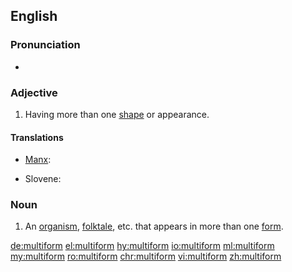 ==English==

===Pronunciation===
* {{rhymes|ɔː(r)m|lang=en}}

===Adjective===
{{en-adj|-}}

# Having more than one [[shape]] or appearance.

====Translations====
{{trans-top}}
* [[Manx]]: {{t|gv|yl-chrooagh}}
{{trans-mid}}
* Slovene: {{t|sl|večobličen}}
{{trans-bottom}}

===Noun===
{{en-noun}}

# An [[organism]], [[folktale]], etc. that appears in more than one [[form]].

[[de:multiform]]
[[el:multiform]]
[[hy:multiform]]
[[io:multiform]]
[[ml:multiform]]
[[my:multiform]]
[[ro:multiform]]
[[chr:multiform]]
[[vi:multiform]]
[[zh:multiform]]